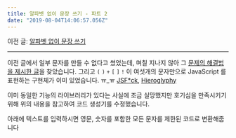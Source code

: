 ```yaml
---
title: 알파벳 없이 문장 쓰기 - 파트 2
date: "2019-08-04T14:06:57.056Z"
---
```



이전 글: [알파벳 없이 문장 쓰기](/writing-a-sentence-without-using-the-alphabet/)

---

이전 글에서 일부 문자를 만들 수 없다고 썼었는데, 며칠 지나지 않아 그 [문제의 해결법을 제시한 글](http://patriciopalladino.com/blog/2012/08/09/non-alphanumeric-javascript.html)을 찾았습니다. 그리고 `(` `)` `+` `[` `]` `!` 이 여섯개의 문자만으로 JavaScript 를 표현하는 구현체가 이미 있었습니다. ㅠ_ㅠ [JSF*ck](http://www.jsfuck.com/), [Hieroglyphy](http://patriciopalladino.com/files/hieroglyphy/)

이미 동일한 기능의 라이브러리가 있다는 사실에 조금 실망했지만 호기심을 만족시키기 위해 위의 내용을 참고하여 코드 생성기를 수정했습니다.

아래에 텍스트를 입력하시면 영문, 숫자를 포함한 모든 문자를 제한된 코드로 변환해줍니다

<GeneratorV2 />

<!-- ---

아래는 제가 참고한 [Brainfuck beware: JavaScript is after you!](http://patriciopalladino.com/blog/2012/08/09/non-alphanumeric-javascript.html)에서 제시한 방법입니다.

## 유레카! Eureka. 👏

알파벳 없이 문장 쓰기 을 쓰고 

[unescape() - MDN](https://developer.mozilla.org/docs/Web/JavaScript/Reference/Global_Objects/unescape)

> The `unescape()` function computes a new string in which hexadecimal escape sequences are replaced with the character that it represents.

unescape()

```javascript{1,2}
unescape('abc123');     // "abc123"
unescape('%E4%F6%FC');  // "äöü"
unescape('%u0107');     // "ć"
```

특히 % + HEXA_ASCII_VALUE 값으로 입력하면 원하는 모든 글자를 얻을 수 있습니다.




1. 우리가 얻을 수 있는 것은 문자열이고 실행가능한 스크립트는 아니다.

2. p 와 % 가 필요하다.

## 1. 실행가능한 스크립트를 만들자




[Function - MDN](https://developer.mozilla.org/docs/Web/JavaScript/Reference/Global_Objects/Function)

> __`Function` 생성자__는 새 `Function` __객체__를 만듭니다. 이 생성자를 직접적으로 호출하여 동적으로 함수를 생성할 수 있습니다.

> The __`Function` constructor__ creates a new `Function` __object__. Calling the constructor directly can create functions dynamically.


```javascript{6-12}
({})
  .constructor          // ƒ Object() { [native code] }
  .constructor          // ƒ Function() { [native code] }
,
({})['constructor']['constructor']
,
({})[
  // 'constructor'
  (![]+{})[+!![]+[+[]]]+([]+{})[+!![]]+([][[]]+[])[+!![]]+(![]+[])[!+[]+!![]+!![]]+(!![]+[])[+[]]+(!![]+[])[+!![]]+([][[]]+[])[+[]]+(![]+{})[+!![]+[+[]]]+(!![]+[])[+[]]+([]+{})[+!![]]+(!![]+[])[+!![]]
][
  // 'constructor'
  (![]+{})[+!![]+[+[]]]+([]+{})[+!![]]+([][[]]+[])[+!![]]+(![]+[])[!+[]+!![]+!![]]+(!![]+[])[+[]]+(!![]+[])[+!![]]+([][[]]+[])[+[]]+(![]+{})[+!![]+[+[]]]+(!![]+[])[+[]]+([]+{})[+!![]]+(!![]+[])[+!![]]
]
// -> ƒ Function() { [native code] }
```


## 2. p 와 % 를 찾기 위한 여정

### p


아래는 p 와 % 를 얻기 위한 여정입니다.

https://developer.mozilla.org/docs/Web/JavaScript/Reference/Global_Objects/unescape


`g` `h` `k` `m` `p` `q` `v` `w` `x` `z` 알파벳을 얻을 수 있는 방법을 알게되었습니다.

http://patriciopalladino.com/blog/2012/08/09/non-alphanumeric-javascript.html

링크를 알려주었다.

```javascript
({})
  .constructor          // ƒ Object() { [native code] }
  .constructor          // ƒ Function() { [native code] }
  ('return location')   // ƒ anonymous() { return location }
  ()                    // Location { ... }
  + []                  // "https://..."
,
({})['constructor']['constructor']('return location')() + []
,
// ({})['constructor']['constructor']
({})[(![]+{})[+!![]+[+[]]]+([]+{})[+!![]]+([][[]]+[])[+!![]]+(![]+[])[!+[]+!![]+!![]]+(!![]+[])[+[]]+(!![]+[])[+!![]]+([][[]]+[])[+[]]+(![]+{})[+!![]+[+[]]]+(!![]+[])[+[]]+([]+{})[+!![]]+(!![]+[])[+!![]]][(![]+{})[+!![]+[+[]]]+([]+{})[+!![]]+([][[]]+[])[+!![]]+(![]+[])[!+[]+!![]+!![]]+(!![]+[])[+[]]+(!![]+[])[+!![]]+([][[]]+[])[+[]]+(![]+{})[+!![]+[+[]]]+(!![]+[])[+[]]+([]+{})[+!![]]+(!![]+[])[+!![]]]
(
  // 'return location'
  (!![]+[])[+!![]]+([]+{})[+!![]+[+!![]]]+(!![]+[])[+[]]+([][[]]+[])[+[]]+(!![]+[])[+!![]]+([][[]]+[])[+!![]]+(+{}+{})[+!![]+[+[]]]+(![]+[])[!+[]+!![]]+([]+{})[+!![]]+(![]+{})[+!![]+[+[]]]+(![]+[])[+!![]]+(!![]+[])[+[]]+(![]+[]+[][[]])[+!![]+[+[]]]+([]+{})[+!![]]+([][[]]+[])[+!![]]
)() + []
// -> 'https://...'
```

### %

```javascript
({})
  .constructor          // ƒ Object() { [native code] }
  .constructor          // ƒ Function() { [native code] }
  ('return escape')     // ƒ anonymous() { return escape }
  ()                    // ƒ escape() { [native code] }
  ('[')                 // "%5B"
,
({})['constructor']['constructor']('return escape')()('[')
,
// ({})['constructor']['constructor']
({})[(![]+{})[+!![]+[+[]]]+([]+{})[+!![]]+([][[]]+[])[+!![]]+(![]+[])[!+[]+!![]+!![]]+(!![]+[])[+[]]+(!![]+[])[+!![]]+([][[]]+[])[+[]]+(![]+{})[+!![]+[+[]]]+(!![]+[])[+[]]+([]+{})[+!![]]+(!![]+[])[+!![]]][(![]+{})[+!![]+[+[]]]+([]+{})[+!![]]+([][[]]+[])[+!![]]+(![]+[])[!+[]+!![]+!![]]+(!![]+[])[+[]]+(!![]+[])[+!![]]+([][[]]+[])[+[]]+(![]+{})[+!![]+[+[]]]+(!![]+[])[+[]]+([]+{})[+!![]]+(!![]+[])[+!![]]]
(
  // 'return escape'
  (!![]+[])[+!![]]+([]+{})[+!![]+[+!![]]]+(!![]+[])[+[]]+([][[]]+[])[+[]]+(!![]+[])[+!![]]+([][[]]+[])[+!![]]+(+{}+{})[+!![]+[+[]]]+([]+{})[+!![]+[+!![]]]+(![]+[])[!+[]+!![]+!![]]+(![]+{})[+!![]+[+[]]]+(![]+[])[+!![]]+(({})[(![]+{})[+!![]+[+[]]]+([]+{})[+!![]]+([][[]]+[])[+!![]]+(![]+[])[!+[]+!![]+!![]]+(!![]+[])[+[]]+(!![]+[])[+!![]]+([][[]]+[])[+[]]+(![]+{})[+!![]+[+[]]]+(!![]+[])[+[]]+([]+{})[+!![]]+(!![]+[])[+!![]]][(![]+{})[+!![]+[+[]]]+([]+{})[+!![]]+([][[]]+[])[+!![]]+(![]+[])[!+[]+!![]+!![]]+(!![]+[])[+[]]+(!![]+[])[+!![]]+([][[]]+[])[+[]]+(![]+{})[+!![]+[+[]]]+(!![]+[])[+[]]+([]+{})[+!![]]+(!![]+[])[+!![]]]((!![]+[])[+!![]]+([]+{})[+!![]+[+!![]]]+(!![]+[])[+[]]+([][[]]+[])[+[]]+(!![]+[])[+!![]]+([][[]]+[])[+!![]]+(+{}+{})[+!![]+[+[]]]+(![]+[])[!+[]+!![]]+([]+{})[+!![]]+(![]+{})[+!![]+[+[]]]+(![]+[])[+!![]]+(!![]+[])[+[]]+(![]+[]+[][[]])[+!![]+[+[]]]+([]+{})[+!![]]+([][[]]+[])[+!![]])()+[])[+(!+[]+!![]+!![])]+([]+{})[+!![]+[+!![]]]
)()(
  // '['
  ([]+{})[+[]]
)
// -> '%5B'
```



```javascript
({})
  .constructor          // ƒ Object() { [native code] }
  .constructor          // ƒ Function() { [native code] }
  ('return unescape')   // ƒ anonymous() { return escape }
  ()                    // ƒ escape() { [native code] }
  ('%ud83d%udc4f')      // "👏"
,
({})['constructor']['constructor']('return unescape')()('%ud83d%udc4f')
// -> '👏'
```

```javascript
unescape("%" + HEXA_ASCII_VALUE)
```

with this expression, i can get 'h', 'p'

only 



 -->
